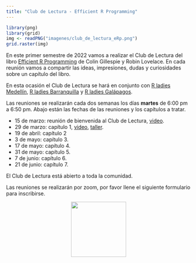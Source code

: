 ```yaml
---
title: "Club de Lectura - Efficient R Programming"
---
```


```r
library(png)
library(grid)
img <- readPNG("imagenes/club_de_lectura_eRp.png")
grid.raster(img)
```

En este primer semestre de 2022 vamos a realizar el Club de Lectura del libro [Efficient R Programming](https://bookdown.org/csgillespie/efficientR/) de Colin Gillespie y Robin Lovelace. En cada reunión vamos a compartir las ideas, impresiones, dudas y curiosidades sobre un capítulo del libro.

En esta ocasión el Club de Lectura se hará en conjunto con [R ladies Medellín](https://www.meetup.com/es/rladies-medellin/), [R ladies Barranquilla](https://www.meetup.com/es/rladies-barranquilla/) y [R ladies Galápagos](https://www.meetup.com/es/rladies-galapagos-islands/).

Las reuniones se realizarán cada dos semanas los días __martes__ de 6:00 pm a 6:50 pm. Abajo están las fechas de las reuniones y los capítulos a tratar.

- 15 de marzo: reunión de bienvenida al Club de Lectura, [video](https://youtu.be/vcloeyjtJhg).
- 29 de marzo: capítulo 1, [video](https://youtu.be/zO1OwqvSHkM), [taller](https://rpubs.com/fhernanb/883010).
- 19 de abril: capítulo 2
- 3 de mayo: capítulo 3.
- 17 de mayo: capítulo 4.
- 31 de mayo: capítulo 5.
- 7 de junio: capítulo 6.
- 21 de junio: capítulo 7.

El Club de Lectura está abierto a toda la comunidad. 

Las reuniones se realizarán por zoom, por favor llene el siguiente formulario para inscribirse.

<center>
<a href="https://forms.gle/EieQMQTciyQcsnQh9"><img src="imagenes/inscripcion.png" border="0" width="150" height="150"/></a>
</center>

